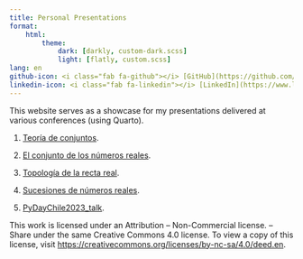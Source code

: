 ```yaml
---
title: Personal Presentations
format: 
    html:
        theme:
            dark: [darkly, custom-dark.scss]
            light: [flatly, custom.scss]
lang: en
github-icon: <i class="fab fa-github"></i> [GitHub](https://github.com/yourusername)
linkedin-icon: <i class="fab fa-linkedin"></i> [LinkedIn](https://www.linkedin.com/in/yourprofile)
---
```


This website serves as a showcase for my presentations delivered at various conferences (using Quarto).


1. [Teoría de conjuntos](01-teoria-conjuntos.html).

1. [El conjunto de los números reales](02-numeros-reales.html).

2. [Topología de la recta real](03-topologia-reales.html).

3. [Sucesiones de números reales](04-sucesiones.html).

4. [PyDayChile2023_talk](PyDayChile2023_talk.html).


::: {.callout-note}
This work is licensed under an Attribution – Non-Commercial license.
– Share under the same Creative Commons 4.0 license.
  To view a copy of this license, visit
  [https://creativecommons.org/licenses/by-nc-sa/4.0/deed.en](https://creativecommons.org/licenses/by-nc-sa/4.0/deed.en).
:::